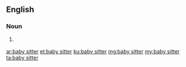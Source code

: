 {{also|babysitter|Babysitter|baby-sitter}}
==English==

===Noun===
{{en-noun}}

# {{lb|en|rare}} {{alternative spelling of|babysitter|lang=en}}

[[ar:baby sitter]]
[[et:baby sitter]]
[[ku:baby sitter]]
[[mg:baby sitter]]
[[my:baby sitter]]
[[ta:baby sitter]]